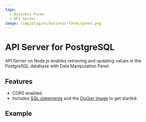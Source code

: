 ```yaml
---
tags:
  - Business Forms
  - API Server
image: /img/plugins/business-forms/panel.png
---
```



# API Server for PostgreSQL

API Server on Node.js enables retrieving and updating values in the PostgreSQL database with Data Manipulation Panel.

## Features

- CORS enabled.
- Includes [SQL statements](https://github.com/VolkovLabs/business-forms/blob/main/server-pg/feedback.sql) and the [Docker image](https://github.com/VolkovLabs/business-forms/blob/main/server-pg/Dockerfile) to get started.

## Example

<Code
  url="https://github.com/VolkovLabs/business-forms/blob/main/server-pg/server.ts"
  language="js"
/>
